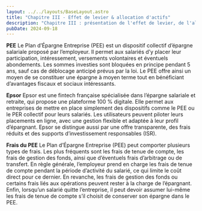 ```yaml
---
layout: ../../layouts/BaseLayout.astro
title: "Chapitre III - Effet de levier & allocation d'actifs"
description: "Chapitre III : présentation de l'effet de levier, de l'allocation d'actifs et du rééquilibrage de portefeuille."
pubDate: 2024-09-18
---
```


**PEE**
Le Plan d’Épargne Entreprise (PEE) est un dispositif collectif d’épargne salariale proposé par l’employeur. Il permet aux salariés d’y placer leur participation, intéressement, versements volontaires et éventuels abondements. Les sommes investies sont bloquées en principe pendant 5 ans, sauf cas de déblocage anticipé prévus par la loi. Le PEE offre ainsi un moyen de se constituer une épargne à moyen terme tout en bénéficiant d’avantages fiscaux et sociaux intéressants.

**Epsor**
Epsor est une fintech française spécialisée dans l’épargne salariale et retraite, qui propose une plateforme 100 % digitale. Elle permet aux entreprises de mettre en place simplement des dispositifs comme le PEE ou le PER collectif pour leurs salariés. Les utilisateurs peuvent piloter leurs placements en ligne, avec une gestion flexible et adaptée à leur profil d’épargnant. Epsor se distingue aussi par une offre transparente, des frais réduits et des supports d’investissement responsables (ISR).

**Frais du PEE**
Le Plan d’Épargne Entreprise (PEE) peut comporter plusieurs types de frais. Les plus fréquents sont les frais de tenue de compte, les frais de gestion des fonds, ainsi que d’éventuels frais d’arbitrage ou de transfert. En règle générale, l’employeur prend en charge les frais de tenue de compte pendant la période d’activité du salarié, ce qui limite le coût direct pour ce dernier. En revanche, les frais de gestion des fonds ou certains frais liés aux opérations peuvent rester à la charge de l’épargnant. Enfin, lorsqu’un salarié quitte l’entreprise, il peut devoir assumer lui-même les frais de tenue de compte s’il choisit de conserver son épargne dans le PEE.
